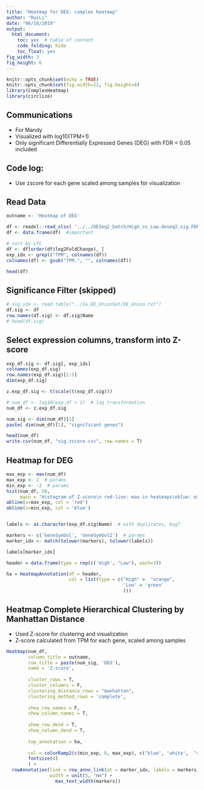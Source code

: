 ```yaml
---
title: "Heatmap for DEG: complex heatmap"
author: "RuiLi"
date: "06/18/2019"
output:
  html_document:
    toc: yes  # table of content
    code_folding: hide
    toc_float: yes
fig_width: 3
fig_height: 6
---
```


```r
knitr::opts_chunk$set(echo = TRUE)
knitr::opts_chunk$set(fig.width=12, fig.height=8) 
library(ComplexHeatmap)
library(circlize)
```

## Communications
- For Mandy
- Visualized with log10(TPM+1)
- Only significant Differentially Expressed Genes (DEG) with FDR < 0.05 included

## Code log:
- Use zscore for each gene scaled among samples for visualization

## Read Data
```r
outname <- 'Heatmap of DEG'

df <- readxl::read_xlsx( '../../DESeq2_batch/High_vs_Low.deseq2.sig.FDR.0.05.LFC.0.xlsx', na='-')  # na term important
df <- data.frame(df)  #important

# sort by LFC
df <- df[order(df$log2FoldChange), ]
exp_idx <- grepl("TPM", colnames(df))
colnames(df) <- gsub("TPM.", "", colnames(df))

head(df)
```


## Significance Filter (skipped)
```r
# sig_idx <- read.table("../1a_DE_UnionSet/DE_Union.txt") 
df.sig <- df
row.names(df.sig) <- df.sig$Name
# head(df.sig)
```

## Select expression columns, transform into Z-score
```r
exp_df.sig <- df.sig[, exp_idx]
colnames(exp_df.sig)
row.names(exp_df.sig)[1:5]
dim(exp_df.sig)

z.exp_df.sig <- t(scale(t(exp_df.sig)))

# num_df <- log10(exp_df + 1)  # log transformation
num_df <- z.exp_df.sig

num_sig <- dim(num_df)[1]
paste( dim(num_df)[1], "significant genes")

head(num_df)
write.csv(num_df, "sig.zscore.csv", row.names = T)
```

## Heatmap for DEG 
```r
max_exp <- max(num_df)
max_exp <- 2  # params
min_exp <- -2  # params
hist(num_df, 50,
     main = "Histogram of Z-score\n red-line: max in heatmaps\nblue: min")
abline(v=max_exp, col = 'red')
abline(v=min_exp, col = 'blue')


labels <- as.character(exp_df.sig$Name)  # with duplicates, bug?

markers <- c('GeneSymbol', 'GeneSymbol2')  # params
marker_idx <- match(tolower(markers), tolower(labels))

labels[marker_idx]

header = data.frame(type = rep(c('High', "Low"), each=3))

ha = HeatmapAnnotation(df = header,  
                       col = list(type = c("High" =  "orange", 
                                           'Low' = 'green'
                                           )))
```




## Heatmap Complete Hierarchical Clustering by Manhattan Distance
- Used Z-score for clustering and visualization
- Z-score calculated from TPM for each gene, scaled among samples
```r
Heatmap(num_df, 
        column_title = outname,
        row_title = paste(num_sig, 'DEG'),
        name = 'Z-score',
        
        cluster_rows = T,
        cluster_columns = F, 
        clustering_distance_rows = "manhattan",
        clustering_method_rows = 'complete', 
        
        show_row_names = F,
        show_column_names = T,
        
        show_row_dend = T, 
        show_column_dend = T,
        
        top_annotation = ha, 
        
        col = colorRamp2(c(min_exp, 0, max_exp), c("blue", 'white',  "red")), 
        fontsize(4)
        ) + 
  rowAnnotation(link = row_anno_link(at = marker_idx, labels = markers),
                width = unit(5, "mm") + 
                  max_text_width(markers))

```



<!-- ## Heatmap Sort by LFC (Log2 Fold Change) -->
<!-- ```{r , fig.height = 6, fig.width = 5, fofig.align = "center", echo=FALSE, results="hide"} -->
<!-- Heatmap(mat,  -->
<!--         column_title = outname, -->
<!--         row_title = paste(num_sig, 'DEG'), -->
<!--         name = 'Exp', -->

<!--         cluster_rows = F, -->
<!--         cluster_columns = F,  -->
<!--         clustering_method_rows = 'centroid',  -->

<!--         show_row_names = F, -->
<!--         show_column_names = T, -->

<!--         show_row_dend = T,  -->
<!--         show_column_dend = T, -->

<!--         top_annotation = ha,  -->

<!--         col = colorRamp2(c(0, max_exp/2, max_exp), c("blue", 'white',  "red")),  -->
<!--         fontsize(4) -->
<!--         ) +  -->
<!--   rowAnnotation(link = row_anno_link(at = marker_idx, labels = markers), -->
<!--                 width = unit(5, "mm") +  -->
<!--                   max_text_width(markers)) -->

<!-- ``` -->
